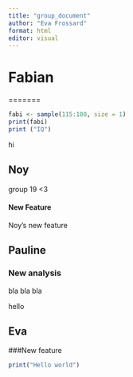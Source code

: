 ```yaml
---
title: "group_document"
author: "Eva Frossard"
format: html
editor: visual
---
```


# Fabian

=======
```r
fabi <- sample(115:180, size = 1)
print(fabi)
print ("IQ")
```

hi

## Noy

group 19 \<3

#### New Feature

Noy's new feature

## Pauline

### New analysis 

bla bla bla 

hello

## Eva
###New feature
```r
print("Hello world")
```
